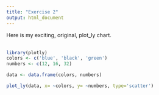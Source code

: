 ```yaml
---
title: "Exercise 2"
output: html_document
---
```


Here is my exciting, original, plot_ly chart. 
<br />
<br />

```r
library(plotly)
colors <- c('blue', 'black', 'green')
numbers <- c(12, 16, 32)

data <- data.frame(colors, numbers)

plot_ly(data, x= ~colors, y= ~numbers, type='scatter')
```
